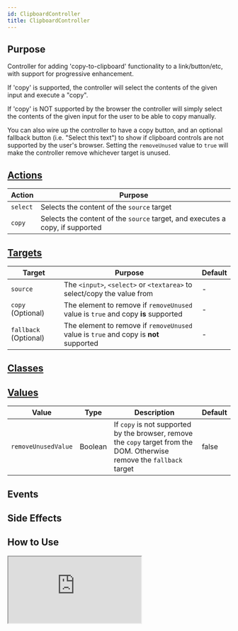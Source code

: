 ```yaml
---
id: ClipboardController
title: ClipboardController
---
```




## Purpose

Controller for adding 'copy-to-clipboard' functionality to a link/button/etc, with support for progressive enhancement.

If 'copy' is supported, the controller will select the contents of the given input and execute a "copy".

If 'copy' is NOT supported by the browser the controller will simply select the contents of the given input for the user to be able to copy manually.

You can also wire up the controller to have a copy button, and an optional fallback button (i.e. "Select this text") to show if clipboard controls are not supported by the user's browser. Setting the `removeUnused` value to `true` will make the controller remove whichever target is unused.


## [Actions](https://stimulus.hotwire.dev/reference/actions)

| Action | Purpose |
| --- | --- |
| `select` | Selects the content of the `source` target |
| `copy` | Selects the content of the `source` target, and executes a copy, if supported |

## [Targets](https://stimulus.hotwire.dev/reference/targets)

| Target | Purpose | Default |
| --- | --- | --- |
| `source` | The `<input>`, `<select>` or `<textarea>` to select/copy the value from | - |
| `copy` (Optional) | The element to remove if `removeUnused`  value is `true` and copy **is** supported | - |
| `fallback` (Optional) | The element to remove if `removeUnused` value  is `true` and copy is **not** supported | - |

## [Classes](https://stimulus.hotwire.dev/reference/classes)
<NoClasses/>

## [Values](https://stimulus.hotwire.dev/reference/values)

| Value | Type | Description | Default |
| --- | --- | --- | --- |
| `removeUnusedValue` | Boolean | If `copy` is not supported by the browser, remove the `copy` target from the DOM. Otherwise remove the `fallback` target | false |

## Events
<NoEvents/>

## Side Effects
<NoSideEffects/>


## How to Use
<iframe
  src="https://codesandbox.io/embed/clipboardcontroller-pjj5v?fontsize=14&hidenavigation=1&theme=dark"
  style={{width: "100%", height: "500px", border: "0", borderRadius: "4px", overflow: "hidden"}}
  sandbox="allow-forms allow-modals allow-popups allow-presentation allow-same-origin allow-scripts"
/>



